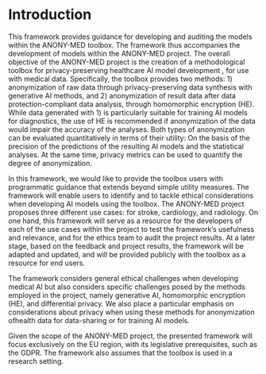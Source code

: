 # Introduction

This framework provides guidance for developing and auditing the models within the ANONY-MED toolbox. The framework thus accompanies the development of models within the ANONY-MED project. 
The overall objective of the ANONY-MED project is the creation of a methodological toolbox for privacy-preserving healthcare AI model development , for use with medical data. Specifically, the toolbox provides two methods: 1) anonymization of raw data through privacy-preserving data synthesis with generative AI methods, and 2) anonymization of result data after data protection-compliant data analysis, through homomorphic encryption (HE). While data generated with 1) is particularly suitable for training AI models for diagnostics, the use of HE is recommended if anonymization of the data would impair the accuracy of the analyses. Both types of anonymization can be evaluated quantitatively in terms of their utility: On the basis of the precision of the predictions of the resulting AI models and the statistical analyses. At the same time, privacy metrics can be used to quantify the degree of anonymization.

In this framework, we would like to provide the toolbox users with programmatic guidance that extends beyond simple utility measures. The framework will enable users to identify and to tackle ethical considerations when developing AI models using the toolbox. The ANONY-MED project proposes three different use cases: for stroke, cardiology, and radiology. On one hand, this framework will serve as a resource for the developers of each of the use cases within the project to test the framework’s usefulness and relevance, and for the ethics team to audit the project results. At a later stage, based on the feedback and project results, the framework will be adapted and updated, and will be provided publicly with the toolbox as a resource for end users.

The framework considers general ethical challenges when developing medical AI but also considers specific challenges posed by the methods employed in the project, namely generative AI, homomorphic encryption (HE), and differential privacy. We also place a particular emphasis on considerations about privacy when using these methods for anonymization ofhealth data for data-sharing or for training AI models.

Given the scope of the ANONY-MED project, the presented framework will focus exclusively on the EU region, with its legislative prerequisites, such as the GDPR. The framework also assumes that the toolbox is used in a research setting. 
